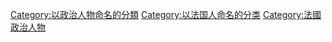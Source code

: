 [[Category:以政治人物命名的分類|Category:以政治人物命名的分類]]
[[Category:以法国人命名的分类|Category:以法国人命名的分类]]
[[Category:法國政治人物|Category:法國政治人物]]